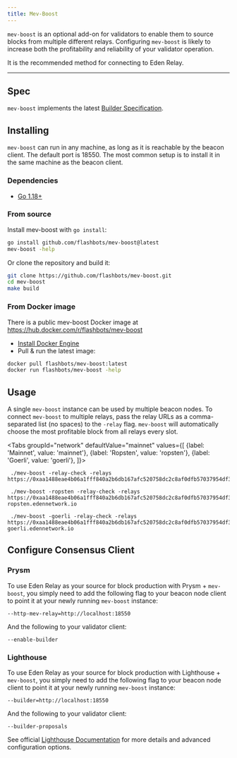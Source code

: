 ```yaml
---
title: Mev-Boost
---
```


`mev-boost` is an optional add-on for validators to enable them to source blocks from multiple different relays. 
Configuring `mev-boost` is likely to increase both the profitability and reliability of your validator operation.  

It is the recommended method for connecting to Eden Relay.

-----
## Spec

`mev-boost` implements the latest [Builder Specification](https://github.com/ethereum/builder-specs).

## Installing

`mev-boost` can run in any machine, as long as it is reachable by the beacon client. The default port is 18550. The most common setup is to install it in the same machine as the beacon client.

### Dependencies

- [Go 1.18+](https://go.dev/doc/install)

### From source

Install mev-boost with `go install`:

```bash
go install github.com/flashbots/mev-boost@latest
mev-boost -help
```

Or clone the repository and build it:

```bash
git clone https://github.com/flashbots/mev-boost.git
cd mev-boost
make build
```

### From Docker image

There is a public mev-boost Docker image at https://hub.docker.com/r/flashbots/mev-boost

- [Install Docker Engine](https://docs.docker.com/engine/install/)
- Pull & run the latest image:

```bash
docker pull flashbots/mev-boost:latest
docker run flashbots/mev-boost -help
```

## Usage

A single `mev-boost` instance can be used by multiple beacon nodes. To connect `mev-boost` to multiple relays, pass the relay URLs as a comma-separated list (no spaces) to the `-relay` flag. 
`mev-boost` will automatically choose the most profitable block from all relays every slot.

<Tabs
  groupId="network"
  defaultValue="mainnet"
  values={[
    {label: 'Mainnet', value: 'mainnet'},
    {label: 'Ropsten', value: 'ropsten'},
    {label: 'Goerli', value: 'goerli'},
  ]}>
  <TabItem value="mainnet">

  ```mainnet
   ./mev-boost -relay-check -relays https://0xaa1488eae4b06a1fff840a2b6db167afc520758dc2c8af0dfb57037954df3431b747e2f900fe8805f05d635e9a29717b@relay.edennetwork.io
  ```

  </TabItem>
  <TabItem value="ropsten">

  ```ropsten
   ./mev-boost -ropsten -relay-check -relays https://0xaa1488eae4b06a1fff840a2b6db167afc520758dc2c8af0dfb57037954df3431b747e2f900fe8805f05d635e9a29717b@relay-ropsten.edennetwork.io
  ```

  </TabItem>
  <TabItem value="goerli">

  ```goerli
   ./mev-boost -goerli -relay-check -relays https://0xaa1488eae4b06a1fff840a2b6db167afc520758dc2c8af0dfb57037954df3431b747e2f900fe8805f05d635e9a29717b@relay-goerli.edennetwork.io
  ```

  </TabItem>
</Tabs>

## Configure Consensus Client
### Prysm

To use Eden Relay as your source for block production with Prysm + `mev-boost`, you simply need to add the following flag to your beacon node client to point it at your newly running `mev-boost` instance:

```mainnet
--http-mev-relay=http://localhost:18550
```

And the following to your validator client:
```
--enable-builder
```

### Lighthouse

To use Eden Relay as your source for block production with Lighthouse + `mev-boost`, you simply need to add the following flag to your beacon node client to point it at your newly running `mev-boost` instance:
```
--builder=http://localhost:18550
```

And the following to your validator client:
```
--builder-proposals
```

See official [Lighthouse Documentation](https://lighthouse-book.sigmaprime.io/builders.html) for more details and advanced configuration options.

